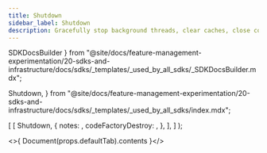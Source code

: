 ```yaml
---
title: Shutdown
sidebar_label: Shutdown
description: Gracefully stop background threads, clear caches, close connections, and flush data.
---
```


  SDKDocsBuilder
} from "@site/docs/feature-management-experimentation/20-sdks-and-infrastructure/docs/sdks/_templates/_used_by_all_sdks/_SDKDocsBuilder.mdx";

  Shutdown,
} from "@site/docs/feature-management-experimentation/20-sdks-and-infrastructure/docs/sdks/_templates/_used_by_all_sdks/index.mdx";


  [
    [
      Shutdown,
      {
        notes:              <NotesDestroy />,
        codeFactoryDestroy: <FactoryDestroy defaultTab={t} />,
      },
    ],
  ]
);

<>{ Document(props.defaultTab).contents }</>